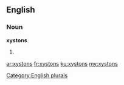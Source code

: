 ==English==

===Noun===
'''xystons'''

# {{plural of|[[xyston]]}}

[[Category:English plurals]]

[[ar:xystons]]
[[fr:xystons]]
[[ku:xystons]]
[[my:xystons]]